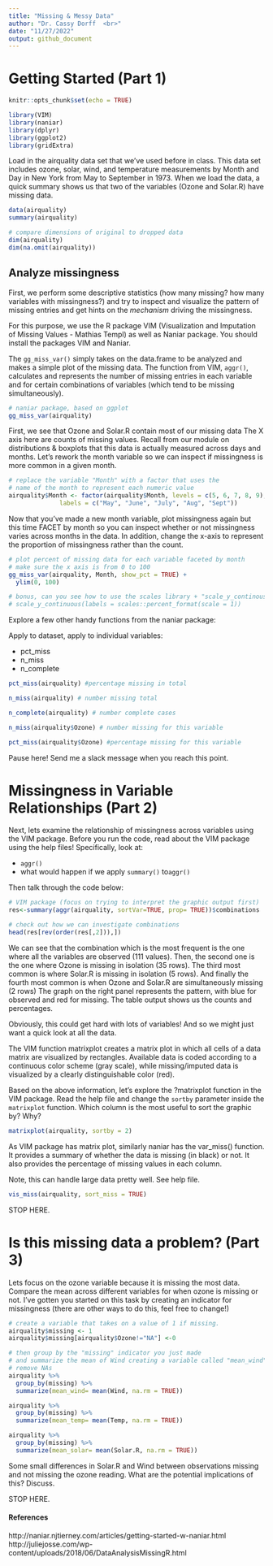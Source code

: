 ```yaml
---
title: "Missing & Messy Data"
author: "Dr. Cassy Dorff  <br>"
date: "11/27/2022"
output: github_document
---
```


# Getting Started (Part 1)

```r
knitr::opts_chunk$set(echo = TRUE)

library(VIM)
library(naniar)
library(dplyr)
library(ggplot2)
library(gridExtra)

```

Load in the airquality data set that we've used before in class. This data set includes ozone, solar, wind, and temperature measurements by Month and Day in New York from May to September in 1973. When we load the data, a quick summary shows us that two of the variables (Ozone and Solar.R) have missing data. 

```r
data(airquality)
summary(airquality)
```

```r
# compare dimensions of original to dropped data
dim(airquality)
dim(na.omit(airquality))
```

## Analyze missingness

First, we perform some descriptive statistics (how many missing? how many variables with missingness?) and try to inspect and visualize the pattern of missing entries and get hints on the *mechanism* driving the missingness. 

For this purpose, we use the R package VIM (Visualization and Imputation of Missing Values - Mathias Templ) as well as Naniar package. You should install the packages VIM and Naniar. 

The `gg_miss_var()` simply takes on the data.frame to be analyzed and makes a simple plot of the missing data. The function from VIM, `aggr()`, calculates and represents the number of missing entries in each variable and for certain combinations of variables (which tend to be missing simultaneously).

```r
# naniar package, based on ggplot
gg_miss_var(airquality)
```

First, we see that Ozone and Solar.R contain most of our missing data  The X axis here are counts of missing values. Recall from our module on distributions & boxplots that this data is actually measured across days and months. Let's rework the month variable so we can inspect if missingness is more common in a given month.

```r
# replace the variable "Month" with a factor that uses the 
# name of the month to represent each numeric value
airquality$Month <- factor(airquality$Month, levels = c(5, 6, 7, 8, 9),
              labels = c("May", "June", "July", "Aug", "Sept"))
```

Now that you've made a new month variable, plot missingness again but this time FACET by month so you can inspect whether or not missingness varies across months in the data. In addition, change the x-axis to represent the proportion of missingness rather than the count.

```r
# plot percent of missing data for each variable faceted by month
# make sure the x axis is from 0 to 100
gg_miss_var(airquality, Month, show_pct = TRUE) + 
  ylim(0, 100) 

# bonus, can you see how to use the scales library + "scale_y_continous" to add percent signs to the labels?
# scale_y_continuous(labels = scales::percent_format(scale = 1))
```
Explore a few other handy functions from the naniar package:

Apply to dataset, apply to individual variables:

- pct_miss
- n_miss
- n_complete

```r
pct_miss(airquality) #percentage missing in total

n_miss(airquality) # number missing total

n_complete(airquality) # number complete cases

n_miss(airquality$Ozone) # number missing for this variable

pct_miss(airquality$Ozone) #percentage missing for this variable
```

Pause here! Send me a slack message when you reach this point.

# Missingness in Variable Relationships (Part 2)

Next, lets examine the relationship of missingness across variables using the VIM package. Before you run the code, read about the VIM package using the help files! Specifically, look at:

- `aggr()`
- what would happen if we apply `summary()` to` aggr()`

Then talk through the code below:

```r
# VIM package (focus on trying to interpret the graphic output first)
res<-summary(aggr(airquality, sortVar=TRUE, prop= TRUE))$combinations 

# check out how we can investigate combinations
head(res[rev(order(res[,2])),])
```

We can see that the combination which is the most frequent is the one where all the variables are observed (111 values). Then, the second one is the one where Ozone is missing in isolation (35 rows). The third most common is where Solar.R is missing in isolation (5 rows). And finally the fourth most common is when Ozone and Solar.R are simultaneously missing (2 rows) The graph on the right panel represents the pattern, with blue for observed and red for missing. The table output shows us the counts and percentages.

Obviously, this could get hard with lots of variables! And so we might just want a quick look at all the data.

The VIM function matrixplot creates a matrix plot in which all cells of a data matrix are visualized by rectangles. Available data is coded according to a continuous color scheme (gray scale), while missing/imputed data is visualized by a clearly distinguishable color (red). 

Based on the above information, let's explore the ?matrixplot function in the VIM package. Read the help file and change the `sortby` parameter inside the `matrixplot` function. Which column is the most useful to sort the graphic by? Why?

```r
matrixplot(airquality, sortby = 2)
```

As VIM package has matrix plot, similarly naniar has the var_miss() function. It provides a summary of whether the data is missing (in black) or not. It also provides the percentage of missing values in each column.

Note, this can handle large data pretty well. See help file.

```r
vis_miss(airquality, sort_miss = TRUE)
```

STOP HERE. 

# Is this missing data a problem? (Part 3)

Lets focus on the ozone variable because it is missing the most data. Compare the mean across different variables for when ozone is missing or not. I've gotten you started on this task by creating an indicator for missingness (there are other ways to do this, feel free to change!)

```r
# create a variable that takes on a value of 1 if missing. 
airquality$missing <- 1
airquality$missing[airquality$Ozone!="NA"] <-0 

# then group by the "missing" indicator you just made
# and summarize the mean of Wind creating a variable called "mean_wind"
# remove NAs
airquality %>%
  group_by(missing) %>%
  summarize(mean_wind= mean(Wind, na.rm = TRUE))

airquality %>%
  group_by(missing) %>%
  summarize(mean_temp= mean(Temp, na.rm = TRUE))

airquality %>%
  group_by(missing) %>%
  summarize(mean_solar= mean(Solar.R, na.rm = TRUE))
```

Some small differences in Solar.R and Wind between observations missing and not missing the ozone reading. What are the potential implications of this? Discuss.

STOP HERE.


#### References 
http://naniar.njtierney.com/articles/getting-started-w-naniar.html
http://juliejosse.com/wp-content/uploads/2018/06/DataAnalysisMissingR.html


